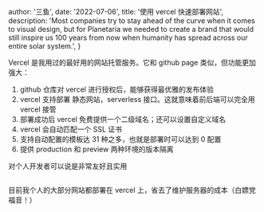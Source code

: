 
  author: '三鱼',
  date: '2022-07-06',
  title: '使用 vercel 快速部署网站',
  description:
    'Most companies try to stay ahead of the curve when it comes to visual design, but for Planetaria we needed to create a brand that would still inspire us 100 years from now when humanity has spread across our entire solar system.',
}


Vercel 是我用过的最好用的网站托管服务。它和 github page 类似，但功能更加强大：

1. github 仓库对 vercel 进行授权后，能够获得最优雅的发布体验
2. vercel 支持部署 静态网站，serverless 接口。这就意味着前后端可以完全用 vercel 接管
3. 部署成功后 vercel 免费提供一个二级域名；还可以设置自定义域名
4. vercel 会自动匹配一个 SSL 证书
5. 支持自动配置的模板达 31 种之多，也就是部署时可以达到 0 配置
6. 提供 production 和 preview 两种环境的版本隔离

对个人开发者可以说是非常友好且实用

<Image src={designSystem} alt="" />

目前我个人的大部分网站都部署在 vercel 上，省去了维护服务器的成本（白嫖党福音！）
